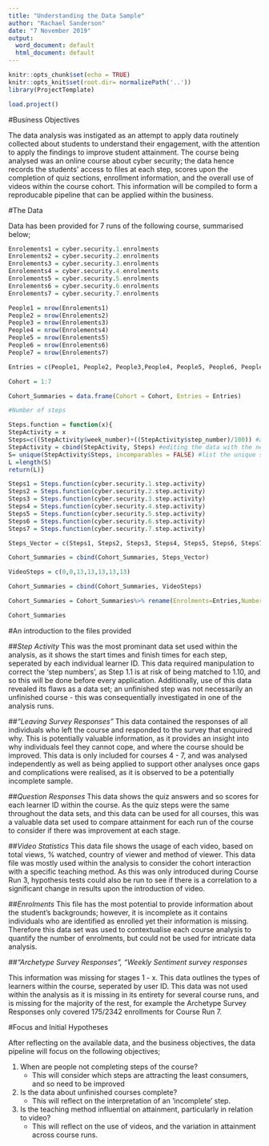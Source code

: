 ```yaml
---
title: "Understanding the Data Sample"
author: "Rachael Sanderson"
date: "7 November 2019"
output:
  word_document: default
  html_document: default
---
```


```r
knitr::opts_chunk$set(echo = TRUE)
knitr::opts_knit$set(root.dir= normalizePath('..'))
library(ProjectTemplate)

```

```r
load.project()

```

#Business Objectives

The data analysis was instigated as an attempt to apply data routinely collected about students to understand their engagement, with the attention to apply the findings to improve student attainment. The course being analysed was an online course about cyber security; the data hence records the students' access to files at each step, scores upon the completion of quiz sections, enrollment information, and the overall use of videos within the course cohort. This information will be compiled to form a reproducable pipeline that can be applied within the business. 

#The Data

Data has been provided for 7 runs of the following course, summarised below;

```R
Enrolements1 = cyber.security.1.enrolments
Enrolements2 = cyber.security.2.enrolments
Enrolements3 = cyber.security.3.enrolments
Enrolements4 = cyber.security.4.enrolments
Enrolements5 = cyber.security.5.enrolments
Enrolements6 = cyber.security.6.enrolments
Enrolements7 = cyber.security.7.enrolments

People1 = nrow(Enrolements1)
People2 = nrow(Enrolements2)
People3 = nrow(Enrolements3)
People4 = nrow(Enrolements4)
People5 = nrow(Enrolements5)
People6 = nrow(Enrolements6)
People7 = nrow(Enrolements7)

Entries = c(People1, People2, People3,People4, People5, People6, People7)

Cohort = 1:7

Cohort_Summaries = data.frame(Cohort = Cohort, Entries = Entries)

#Number of steps

Steps.function = function(x){
StepActivity = x
Steps=c((StepActivity$week_number)+((StepActivity$step_number)/100)) #acknowledging data complication
StepActivity = cbind(StepActivity, Steps) #editing the data with the new column
S= unique(StepActivity$Steps, incomparables = FALSE) #list the unique steps
L =length(S)
return(L)}

Steps1 = Steps.function(cyber.security.1.step.activity)
Steps2 = Steps.function(cyber.security.2.step.activity)
Steps3 = Steps.function(cyber.security.3.step.activity)
Steps4 = Steps.function(cyber.security.4.step.activity)
Steps5 = Steps.function(cyber.security.5.step.activity)
Steps6 = Steps.function(cyber.security.6.step.activity)
Steps7 = Steps.function(cyber.security.7.step.activity)

Steps_Vector = c(Steps1, Steps2, Steps3, Steps4, Steps5, Steps6, Steps7)

Cohort_Summaries = cbind(Cohort_Summaries, Steps_Vector)

VideoSteps = c(0,0,13,13,13,13,13)

Cohort_Summaries = cbind(Cohort_Summaries, VideoSteps)

Cohort_Summaries = Cohort_Summaries%>% rename(Enrolments=Entries,Number_of_Steps= Steps_Vector, Number_of_Video_Steps = VideoSteps)

Cohort_Summaries
```

#An introduction to the files provided

##*Step Activity*
This was the most prominant data set used within the analysis, as it shows the start times and finish times for each step, seperated by each individual learner ID. This data required manipulation to correct the 'step numbers', as Step 1.1 is at risk of being matched to 1.10, and so this will be done before every application. Additionally, use of this data revealed its flaws as a data set; an unfinished step was not necessarily an unfinished course - this was consequentially investigated in one of the analysis runs. 

##*"Leaving Survey Responses"*
This data contained the responses of all individuals who left the course and responded to the survey that enquired why. This is potentially valuable information, as it provides an insight into why individuals feel they cannot cope, and where the course should be improved. This data is only included for courses 4 - 7, and was analysed independently as well as being applied to support other analyses once gaps and complications were realised, as it is observed to be a potentially incomplete sample. 

##*Question Responses*
This data shows the quiz answers and so scores for each learner ID within the course. As the quiz steps were the same throughout the data sets, and this data can be used for all courses, this was a valuable data set used to compare attainment for each run of the course to consider if there was improvement at each stage.

##*Video Statistics*
This data file shows the usage of each video, based on total views, % watched, country of viewer and method of viewer. This data file was mostly used within the analysis to consider the cohort interaction with a specific teaching method. As this was only introduced during Course Run 3, hypothesis tests could also be run to see if there is a correlation to a significant change in results upon the introduction of video.

##*Enrolments*
This file has the most potential to provide information about the student's backgrounds; however, it is incomplete as it contains individuals who are identified as enrolled yet their information is missing. Therefore this data set was used to contextualise each course analysis to quantify the number of enrolments, but could not be used for intricate data analysis.

##*"Archetype Survey Responses", "Weekly Sentiment survey responses *

This information was missing for stages 1 - x. This data outlines the types of learners within the course, seperated by user ID. This data was not used within the analysis as it is missing in its entirety for several course runs, and is missing for the majority of the rest, for example the Archetype Survey Responses only covered 175/2342 enrollments for Course Run 7.


#Focus and Initial Hypotheses

After reflecting on the available data, and the business objectives, the data pipeline will focus on the following objectives;

1) When are people not completing steps of the course?
    - This will consider which steps are attracting the least consumers, and so need to be improved
    
2) Is the data about unfinished courses complete?
    - This will reflect on the interpretation of an 'incomplete' step.
  
3) Is the teaching method influential on attainment, particularly in relation to video?
    - This will reflect on the use of videos, and the variation in attainment across course runs. 
    

